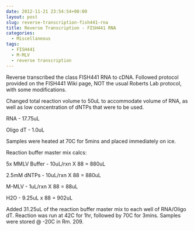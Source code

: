 ```yaml
---
date: 2012-11-21 23:54:54+00:00
layout: post
slug: reverse-transcription-fish441-rna
title: Reverse Transcription - FISH441 RNA
categories:
  - Miscellaneous
tags:
  - FISH441
  - M-MLV
  - reverse transcription
---
```


Reverse transcribed the class FISH441 RNA to cDNA. Followed protocol provided on the FISH441 Wiki page, NOT the usual Roberts Lab protocol, with some modifications.

Changed total reaction volume to 50uL to accommodate volume of RNA, as well as low concentration of dNTPs that were to be used.

RNA - 17.75uL

Oligo dT - 1.0uL

Samples were heated at 70C for 5mins and placed immediately on ice.

Reaction buffer master mix calcs:

5x MMLV Buffer - 10uL/rxn X 88 = 880uL

2.5mM dNTPs - 10uL/rxn X 88 = 880uL

M-MLV - 1uL/rxn X 88 = 88uL

H2O - 9.25uL x 88 = 902uL

Added 31.25uL of the reaction buffer master mix to each well of RNA/Oligo dT. Reaction was run at 42C for 1hr, followed by 70C for 3mins. Samples were stored @ -20C in Rm. 209.
